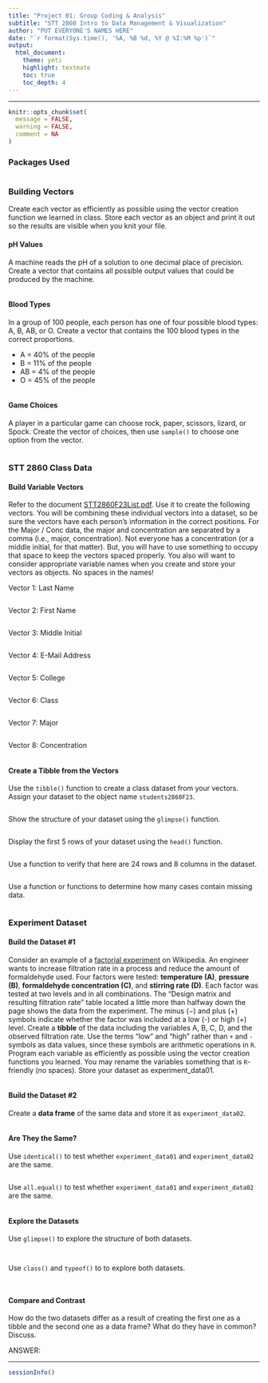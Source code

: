 ```yaml
---
title: "Project 01: Group Coding & Analysis"
subtitle: "STT 2860 Intro to Data Management & Visualization" 
author: "PUT EVERYONE'S NAMES HERE"
date: "`r format(Sys.time(), '%A, %B %d, %Y @ %I:%M %p')`"
output: 
  html_document: 
    theme: yeti
    highlight: textmate
    toc: true
    toc_depth: 4 
---
```


<hr>

```r
knitr::opts_chunk$set(
  message = FALSE,
  warning = FALSE,
  comment = NA
)
```

### Packages Used

```r

```

### Building Vectors

Create each vector as efficiently as possible using the vector creation function we learned in class. Store each vector as an object and print it out so the results are visible when you knit your file.

#### pH Values

A machine reads the pH of a solution to one decimal place of precision. Create a vector that contains all possible output values that could be produced by the machine.

```r

```

#### Blood Types

In a group of 100 people, each person has one of four possible blood types: A, B, AB, or O. Create a vector that contains the 100 blood types in the correct proportions.

* A = 40% of the people
* B = 11% of the people
* AB = 4% of the people
* O = 45% of the people
    
```r

```

#### Game Choices

A player in a particular game can choose rock, paper, scissors, lizard, or Spock. Create the vector of choices, then use `sample()` to choose one option from the vector.

```r

```

### STT 2860 Class Data

#### Build Variable Vectors

Refer to the document [STT2860F23List.pdf](https://drive.google.com/file/d/103Pjig-_anvkBYImOuvSApOT0BnIkHmB/view?usp=sharing). Use it to create the following vectors. You will be combining these individual vectors into a dataset, so be sure the vectors have each person's information in the correct positions. For the Major / Conc data, the major and concentration are separated by a comma (i.e., major, concentration). Not everyone has a concentration (or a middle initial, for that matter). But, you will have to use something to occupy that space to keep the vectors spaced properly. You also will want to consider appropriate variable names when you create and store  your vectors as objects. No spaces in the names!

Vector 1: Last Name

```r

```

Vector 2: First Name

```r

```

Vector 3: Middle Initial

```r

```

Vector 4: E-Mail Address

```r

```

Vector 5: College

```r

```

Vector 6: Class

```r

```

Vector 7: Major

```r

```

Vector 8: Concentration

```r

```

#### Create a Tibble from the Vectors

Use the `tibble()` function to create a class dataset from your vectors. Assign your dataset to the object name `students2860F23`. 

```r

```

Show the structure of your dataset using the `glimpse()` function.

```r

```

Display the first 5 rows of your dataset using the `head()` function.

```r

```

Use a function to verify that here are 24 rows and 8 columns in the dataset.

```r

```

Use a function or functions to determine how many cases contain missing data.

```r

```

### Experiment Dataset

#### Build the Dataset #1

Consider an example of a [factorial experiment](https://en.wikipedia.org/wiki/Factorial_experiment) on Wikipedia. An engineer wants to increase filtration rate in a process and reduce the amount of formaldehyde used. Four factors were tested: **temperature (A)**, **pressure (B)**, **formaldehyde concentration (C)**, and **stirring rate (D)**. Each factor was tested at two levels and in all combinations. The "Design matrix and resulting filtration rate" table located a little more than halfway down the page shows the data from the experiment. The minus (−) and plus (+) symbols indicate whether the factor was included at a low (-) or high (+) level. Create a **tibble** of the data including the variables A, B, C, D, and the observed filtration rate. Use the terms "low" and "high" rather than `+` and `-` symbols as data values, since these symbols are arithmetic operations in `R`. Program each variable as efficiently as possible using the vector creation functions you learned. You may rename the variables something that is `R`-friendly (no spaces). Store your dataset as experiment_data01.

```r

```

#### Build the Dataset #2

Create a **data frame** of the same data and store it as `experiment_data02`.

```r

```

#### Are They the Same?

Use `identical()` to test whether `experiment_data01` and `experiment_data02` are the same.

```r

```

Use `all.equal()` to test whether `experiment_data01` and `experiment_data02` are the same.

```r

```

#### Explore the Datasets

Use `glimpse()` to explore the structure of both datasets.

```r

```

```r

```

Use `class()` and `typeof()` to to explore both datasets.

```r

```

```r

```

#### Compare and Contrast

How do the two datasets differ as a result of creating the first one as a tibble and the second one as a data frame? What do they have in common? Discuss.

ANSWER:


***
```r
sessionInfo()
```

